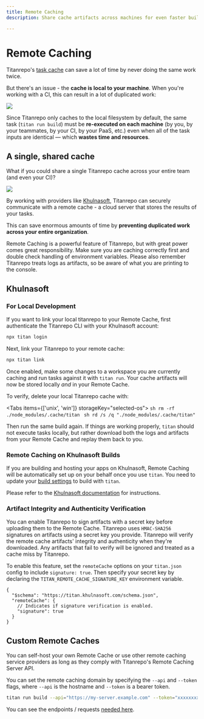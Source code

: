 ```yaml
---
title: Remote Caching
description: Share cache artifacts across machines for even faster builds.

---
```



# Remote Caching

Titanrepo's [task cache](/docs/core-concepts/caching) can save a lot of time by never doing the same work twice.

But there's an issue - the **cache is local to your machine**. When you're working with a CI, this can result in a lot of duplicated work:

![](../../../public/images/docs/local-caching.png)

Since Titanrepo only caches to the local filesystem by default, the same task (`titan run build`) must be **re-executed on each machine** (by you, by your teammates, by your CI, by your PaaS, etc.) even when all of the task inputs are identical — which **wastes time and resources**.

## A single, shared cache

What if you could share a single Titanrepo cache across your entire team (and even your CI)?

![](../../../public/images/docs/remote-caching.png)

By working with providers like [Khulnasoft](#khulnasoft), Titanrepo can securely communicate with a remote cache - a cloud server that stores the results of your tasks.

This can save enormous amounts of time by **preventing duplicated work across your entire organization**.

<Callout>
  Remote Caching is a powerful feature of Titanrepo, but with great power comes great responsibility. Make sure you are caching correctly first and double check handling of environment variables. Please also remember Titanrepo treats logs as artifacts, so be aware of what you are printing to the console.
</Callout>

## Khulnasoft

### For Local Development

If you want to link your local titanrepo to your Remote Cache, first authenticate the Titanrepo CLI with your Khulnasoft account:

```sh
npx titan login
```

Next, link your Titanrepo to your remote cache:

```sh
npx titan link
```

Once enabled, make some changes to a workspace you are currently caching and run tasks against it with `titan run`.
Your cache artifacts will now be stored locally _and_ in your Remote Cache.

To verify, delete your local Titanrepo cache with:

<Tabs items={['unix', 'win']} storageKey="selected-os">
  <Tab>
    ```sh
    rm -rf ./node_modules/.cache/titan
    ```
  </Tab>
  <Tab>
    ```sh
    rd /s /q "./node_modules/.cache/titan"
    ```
  </Tab>
</Tabs>

Then run the same build again. If things are working properly, `titan` should not execute tasks locally, but rather download both the logs and artifacts from your Remote Cache and replay them back to you.

### Remote Caching on Khulnasoft Builds

If you are building and hosting your apps on Khulnasoft, Remote Caching will be automatically set up on your behalf once you use `titan`. You need to update your [build settings](https://khulnasoft.com/docs/concepts/deployments/configure-a-build) to build with `titan`.

Please refer to the [Khulnasoft documentation](https://khulnasoft.com/docs/concepts/git/monorepos#titanrepo?utm_source=titan.khulnasoft.com&utm_medium=referral&utm_campaign=docs-link) for instructions.

### Artifact Integrity and Authenticity Verification

You can enable Titanrepo to sign artifacts with a secret key before uploading them to the Remote Cache. Titanrepo uses `HMAC-SHA256` signatures on artifacts using a secret key you provide.
Titanrepo will verify the remote cache artifacts' integrity and authenticity when they're downloaded.
Any artifacts that fail to verify will be ignored and treated as a cache miss by Titanrepo.

To enable this feature, set the `remoteCache` options on your `titan.json` config to include `signature: true`. Then specify your secret key by declaring the `TITAN_REMOTE_CACHE_SIGNATURE_KEY` environment variable.

```jsonc
{
  "$schema": "https://titan.khulnasoft.com/schema.json",
  "remoteCache": {
    // Indicates if signature verification is enabled.
    "signature": true
  }
}
```

## Custom Remote Caches

You can self-host your own Remote Cache or use other remote caching service providers as long as they comply with Titanrepo's Remote Caching Server API.

You can set the remote caching domain by specifying the `--api` and `--token` flags, where `--api` is the hostname and `--token` is a bearer token.

```sh
titan run build --api="https://my-server.example.com" --token="xxxxxxxxxxxxxxxxx"
```

You can see the endpoints / requests [needed here](https://github.com/khulnasoft/titanrepo/blob/main/cli/internal/client/client.go).
